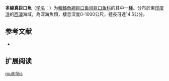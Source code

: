 {{Speciesbox
| name = 多線真巨口魚
| status = NE
| status_system = IUCN3.1
| image = 
| genus = Eustomias
| species = multifilis
| authority = [[Parin_&_Pokhil'skaya|Parin & Pokhil'skaya]], 1978
| synonyms = 
}}

'''多線真巨口魚'''（[[学名|学名]]：{{lang|la|''Eustomias multifilis''}}）为[[輻鰭魚綱|輻鰭魚綱]][[巨口鱼目|巨口鱼目]][[巨口鱼科|巨口鱼科]]的其中一[[種|種]]。分布於東[[印度洋|印度洋]]的[[西澳|西澳]]海域，為深海魚類，棲息深度0-1000公尺，體長可達14.5公分。

== 参考文献 ==
{{refbegin}}
*{{FishBase_species|genus=Eustomias|species=multifilis|year=2012|month=2}}
{{refend}}

== 扩展阅读 ==
{{refbegin}}
{{wikispecies-inline|Eustomias multifilis|多線真巨口魚}}
{{refend}}
{{Taxonbar|from=Q1108093}}

[[Category:真巨口鱼属|multifilis]]